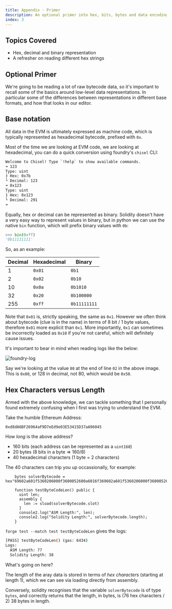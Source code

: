 ```yaml
---
title: Appendix - Primer
description: An optional primer into hex, bits, bytes and data encoding.
index: 3
---
```


## Topics Covered

- Hex, decimal and binary representation
- A refresher on reading different hex strings

## Optional Primer

We're going to be reading a lot of raw bytecode data, so it's important to recall some of the basics around low-level data representations. In particular some of the differences between representations in different base formats, and how that looks in our editor.

## Base notation

All data in the EVM is ultimately expressed as machine code, which is typically represented as hexadecimal bytecode, prefixed with `0x`.

Most of the time we are looking at EVM code, we are looking at hexadecimal, you can do a quick conversion using foundry's `chisel` CLI:

```sh
Welcome to Chisel! Type `!help` to show available commands.
➜ 123
Type: uint
├ Hex: 0x7b
└ Decimal: 123
➜ 0x123
Type: uint
├ Hex: 0x123
└ Decimal: 291
➜
```

Equally, hex or decimal can be represented as binary. Solidity doesn't have a very easy way to represent values in binary, but in python we can use the native `bin` function, which will prefix binary values with `0b`:

```python
>>> bin(0xff)
'0b11111111'
```

So, as an example:

| Decimal | Hexadecimal | Binary       |
| ------- | ----------- | ------------ |
| 1       | `0x01`      | `0b1`        |
| 2       | `0x02`      | `0b10`       |
| 10      | `0x0a`      | `0b1010`     |
| 32      | `0x20`      | `0b100000`   |
| 255     | `0xff`      | `0b11111111` |

Note that `0x01` is, strictly speaking, the same as `0x1`. However we often think about bytecode (clue is in the name) in terms of 8 bit / 1 byte values, therefore `0x01` more explicit than `0x1`. More importantly, `0x1` can sometimes be incorrectly loaded as `0x10` if you're not careful, which will definitely cause issues.

It's important to bear in mind when reading logs like the below:

![foundry-log](/ybh/primer-1.png)

Say we're looking at the value `80` at the end of line `02` in the above image. This is `0x80`, or 128 in decimal, not 80, which would be `0x50`.

## Hex Characters versus Length

Armed with the above knowledge, we can tackle something that I personally found extremely confusing when I first was trying to understand the EVM.

Take the humble Ethereum Address:

`0xd8dA6BF26964aF9D7eEd9e03E53415D37aA96045`

How _long_ is the above address?

- 160 bits (each address can be represented as a `uint160`)
- 20 bytes (8 bits in a byte => 160/8)
- 40 hexadecimal characters (1 byte = 2 characters)

The 40 characters can trip you up occassionally, for example:

```solidity
    bytes solverBytecode = hex"69602a601f5360206000f3600052600a6016f369602a601f5360206000f3600052600a6016f3";

    function testByteCodeLen() public {
      uint len;
      assembly {
        len := sload(solverBytecode.slot)
      }
      console2.log("ASM Length:", len);
      console2.log("Solidity Length:", solverBytecode.length);
    }
```

`forge test --match test testByteCodeLen` gives the logs:

```sh
[PASS] testByteCodeLen() (gas: 6434)
Logs:
  ASM Length: 77
  Solidity Length: 38
```

What's going on here?

The length of the aray data is stored in terms of _hex characters_ (starting at length 1), which we can see via loading directly from assembly.

Conversely, solidity recognises that the variable `solverBytecode` is of type `bytes`, and correctly returns that the length, in bytes, is (76 hex characters / 2) 38 bytes in length.
